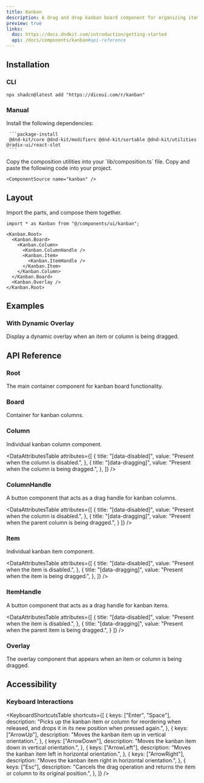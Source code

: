 ```yaml
---
title: Kanban
description: A drag and drop kanban board component for organizing items into columns.
preview: true
links:
  doc: https://docs.dndkit.com/introduction/getting-started
  api: /docs/components/kanban#api-reference
---
```


<ComponentTabs name="kanban-demo" fullPreview />

## Installation

### CLI

```package-install
npx shadcn@latest add "https://diceui.com/r/kanban"
```

### Manual

<Steps>
  <Step>
     Install the following dependencies:

     ```package-install
     @dnd-kit/core @dnd-kit/modifiers @dnd-kit/sortable @dnd-kit/utilities @radix-ui/react-slot
     ```
  </Step>
  <Step>
  Copy the composition utilities into your `lib/composition.ts` file.

  <ComponentSource src="./lib/composition.ts" />

  </Step>
  <Step>
    Copy and paste the following code into your project.

    <ComponentSource name="kanban" />
  </Step>
</Steps>

## Layout

Import the parts, and compose them together.

```tsx
import * as Kanban from "@/components/ui/kanban";

<Kanban.Root>
  <Kanban.Board>
    <Kanban.Column>
      <Kanban.ColumnHandle />
      <Kanban.Item>
        <Kanban.ItemHandle />
      </Kanban.Item>
    </Kanban.Column>
  </Kanban.Board>
  <Kanban.Overlay />
</Kanban.Root>
```

## Examples

### With Dynamic Overlay

Display a dynamic overlay when an item or column is being dragged.

<ComponentTabs name="kanban-dynamic-overlay-demo" fullPreview />

## API Reference

### Root

The main container component for kanban board functionality.

<AutoTypeTable
  path="./types/docs/kanban.ts"
  name="RootProps"
/>

### Board

Container for kanban columns.

<AutoTypeTable
  path="./types/docs/kanban.ts"
  name="BoardProps"
/>

### Column

Individual kanban column component.

<AutoTypeTable
  path="./types/docs/kanban.ts"
  name="ColumnProps"
/>

<DataAttributesTable
  attributes={[
    {
      title: "[data-disabled]",
      value: "Present when the column is disabled.",
    },
    {
      title: "[data-dragging]",
      value: "Present when the column is being dragged.",
    },
  ]}
/>

### ColumnHandle

A button component that acts as a drag handle for kanban columns.

<AutoTypeTable
  path="./types/docs/kanban.ts"
  name="ColumnHandleProps"
/>

<DataAttributesTable
  attributes={[
    {
      title: "[data-disabled]",
      value: "Present when the column is disabled.",
    },
    {
      title: "[data-dragging]",
      value: "Present when the parent column is being dragged.",
    }
  ]}
/>

### Item

Individual kanban item component.

<AutoTypeTable
  path="./types/docs/kanban.ts"
  name="ItemProps"
/>

<DataAttributesTable
  attributes={[
    {
      title: "[data-disabled]",
      value: "Present when the item is disabled.",
    },
    {
      title: "[data-dragging]",
      value: "Present when the item is being dragged.",
    },
  ]}
/>

### ItemHandle

A button component that acts as a drag handle for kanban items.

<AutoTypeTable
  path="./types/docs/kanban.ts"
  name="ItemHandleProps"
/>

<DataAttributesTable
  attributes={[ 
    {
      title: "[data-disabled]",
      value: "Present when the item is disabled.",
    },
    {
      title: "[data-dragging]",
      value: "Present when the parent item is being dragged.",
    }
  ]}
/>

### Overlay

The overlay component that appears when an item or column is being dragged.

<AutoTypeTable
  path="./types/docs/kanban.ts"
  name="OverlayProps"
/>

## Accessibility

### Keyboard Interactions

<KeyboardShortcutsTable
  shortcuts={[
    {
      keys: ["Enter", "Space"],
      description: "Picks up the kanban item or column for reordering when released, and drops it in its new position when pressed again.",
    },
    {
      keys: ["ArrowUp"],
      description: "Moves the kanban item up in vertical orientation.",
    },
    {
      keys: ["ArrowDown"],
      description: "Moves the kanban item down in vertical orientation.",
    },
    {
      keys: ["ArrowLeft"],
      description: "Moves the kanban item left in horizontal orientation.",
    },
    {
      keys: ["ArrowRight"],
      description: "Moves the kanban item right in horizontal orientation.",
    },
    {
      keys: ["Esc"],
      description: "Cancels the drag operation and returns the item or column to its original position.",
    },
  ]}
/>
